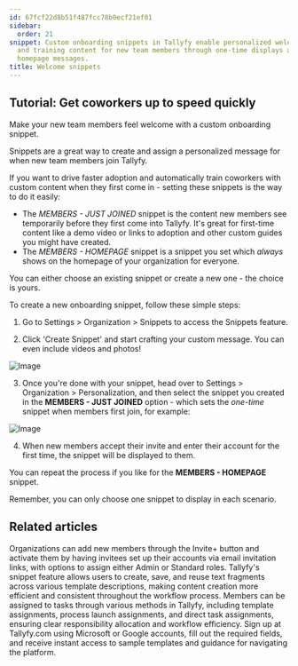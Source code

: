 ```yaml
---
id: 67fcf22d8b51f487fcc78b0ecf21ef01
sidebar:
  order: 21
snippet: Custom onboarding snippets in Tallyfy enable personalized welcome messages
  and training content for new team members through one-time displays and permanent
  homepage messages.
title: Welcome snippets
---
```


## Tutorial: Get coworkers up to speed quickly

Make your new team members feel welcome with a custom onboarding snippet.

Snippets are a great way to create and assign a personalized message for when new team members join Tallyfy.

If you want to drive faster adoption and automatically train coworkers with custom content when they first come in - setting these snippets is the way to do it easily:

* The _MEMBERS - JUST JOINED_ snippet is the content new members see temporarily before they first come into Tallyfy. It's great for first-time content like a demo video or links to adoption and other custom guides you might have created.
* The _MEMBERS - HOMEPAGE_ snippet is a snippet you set which _always_ shows on the homepage of your organization for everyone.

You can either choose an existing snippet or create a new one - the choice is yours.

To create a new onboarding snippet, follow these simple steps:

1. Go to Settings > Organization > Snippets to access the Snippets feature.

2. Click 'Create Snippet' and start crafting your custom message. You can even include videos and photos!

![Image](https://screenshots.tallyfy.com/tallyfy%2Fpro%2Fdesktop-light-welcome-message-snippet-example.png)

3. Once you're done with your snippet, head over to Settings > Organization > Personalization, and then select the snippet you created in the **MEMBERS - JUST JOINED** option - which sets the _one-time_ snippet when members first join, for example:

![Image](https://screenshots.tallyfy.com/tallyfy%2Fpro%2Fdesktop-light-select-snippet-welcome-newcomers.png)

4. When new members accept their invite and enter their account for the first time, the snippet will be displayed to them.

You can repeat the process if you like for the **MEMBERS - HOMEPAGE** snippet.

Remember, you can only choose one snippet to display in each scenario.


## Related articles
<CardGrid>
<LinkTitleCard header="<b>Members > Invite and activate members</b>" href="/products/pro/documenting/members/how-to-invite-and-activate-members-on-tallyfy/" > Organizations can add new members through the Invite+ button and activate them by having invitees set up their accounts via email invitation links, with options to assign either Admin or Standard roles. </LinkTitleCard>
<LinkTitleCard header="<b>Snippets > Use snippets</b>" href="/products/pro/documenting/templates/snippets/how-can-i-use-snippets-to-simplify-workflow-in-tallyfy/" > Tallyfy's snippet feature allows users to create, save, and reuse text fragments across various template descriptions, making content creation more efficient and consistent throughout the workflow process. </LinkTitleCard>
<LinkTitleCard header="<b>Edit Task > Assign members or guests after launching</b>" href="/products/pro/tracking-and-tasks/tasks/edit-task/how-can-i-assign-members-to-tasks-in-tallyfy/" > Members can be assigned to tasks through various methods in Tallyfy, including template assignments, process launch assignments, and direct task assignments, ensuring clear responsibility allocation and workflow efficiency. </LinkTitleCard>
<LinkTitleCard header="<b>Tutorials > Create an organization</b>" href="/products/pro/tutorials/how-can-i-create-a-new-tallyfy-account/" > Sign up at Tallyfy.com using Microsoft or Google accounts, fill out the required fields, and receive instant access to sample templates and guidance for navigating the platform. </LinkTitleCard>
</CardGrid>